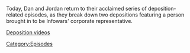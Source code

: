 {{Episode
    | title           = Formulaic Objections Part 7
    | caption         = [https://knowledgefight.libsyn.com/685-formulaic-objections-part-7 Listen to this episode on Libsyn]
    | episodeNumber   = 685
    | length          = 03:02:56
    | airDate         = May 25, 2022
    | previousEpisode = [[684: May 20, 2022]]
    | nextEpisode     = [[686: Continental Negotiations]]
}}

{{Stub}}

Today, Dan and Jordan return to their acclaimed series of deposition-related episodes, as they break down two depositions featuring a person brought in to be Infowars' corporate representative.

[https://www.youtube.com/channel/UCeeCy2sW9BRXjlfsIOA5DgA Deposition videos]

[[Category:Episodes]]
